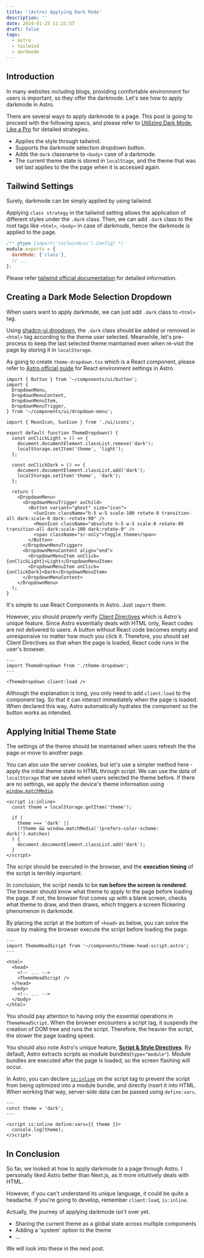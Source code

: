 ```yaml
---
title: '(Astro) Applying Dark Mode'
description: ''
date: 2024-01-25 11:21:57
draft: false
tags:
  - astro
  - tailwind
  - darkmode
---
```


## Introduction

In many websites including blogs, providing comfortable environment for users is important, so they offer the darkmode. Let's see how to apply darkmode in Astro.

There are several ways to apply darkmode to a page. This post is going to proceed with the following specs, and please refer to [Utilizing Dark Mode, Like a Pro](https://bepyan.github.io/blog/2023/darkmode) for detailed strategies.

- Applies the style through tailwind.
- Supports the darkmode selection dropdown button.
- Adds the `dark` classname to `<body>` case of a darkmode.
- The current theme state is stored in `localStage`, and the theme that was set last applies to the the page when it is accessed again.

## Tailwind Settings

Surely, darkmode can be simply applied by using tailwind.

Applying `class strategy` in the tailwind setting allows the application of different styles under the `.dark` class. Then, we can add `.dark` class to the root tags like `<html>`, `<body>` in case of darkmode, hence the darkmode is applied to the page.

```js {3} title="tailwind.config.cjs"
/** @type {import('tailwindcss').Config} */
module.exports = {
  darkMode: ['class'],
  // ...
};
```

Please refer [tailwind official documentation](https://tailwindcss.com/docs/dark-mode#toggling-dark-mode-manually) for detailed information.

## Creating a Dark Mode Selection Dropdown

When users want to apply darkmode, we can just add `.dark` class to `<html>` tag.

Using [shadcn-ui dropdown](https://ui.shadcn.com/), the `.dark` class should be added or removed in `<html>` tag according to the theme user selected. Meanwhile, let's pre-process to keep the last selected theme maintained even when re-visit the page by storing it in `localStorage`.

As going to create `theme-dropdown.tsx` which is a React component, please refer to [Astro official guide](https://docs.astro.build/en/guides/integrations-guide/react) for React environment settings in Astro.

```tsx title="components/theme-dropdown.tsx" {13,14,18,19}
import { Button } from '~/components/ui/button';
import {
  DropdownMenu,
  DropdownMenuContent,
  DropdownMenuItem,
  DropdownMenuTrigger,
} from '~/components/ui/dropdown-menu';

import { MoonIcon, SunIcon } from './ui/icons';

export default function ThemeDropdown() {
  const onClickLight = () => {
    document.documentElement.classList.remove('dark');
    localStorage.setItem('theme', 'light');
  };

  const onClickDark = () => {
    document.documentElement.classList.add('dark');
    localStorage.setItem('theme', 'dark');
  };

  return (
    <DropdownMenu>
      <DropdownMenuTrigger asChild>
        <Button variant="ghost" size="icon">
          <SunIcon className="h-5 w-5 scale-100 rotate-0 transition-all dark:scale-0 dark:-rotate-90" />
          <MoonIcon className="absolute h-5 w-5 scale-0 rotate-90 transition-all dark:scale-100 dark:rotate-0" />
          <span className="sr-only">Toggle theme</span>
        </Button>
      </DropdownMenuTrigger>
      <DropdownMenuContent align="end">
        <DropdownMenuItem onClick={onClickLight}>Light</DropdownMenuItem>
        <DropdownMenuItem onClick={onClickDark}>Dark</DropdownMenuItem>
      </DropdownMenuContent>
    </DropdownMenu>
  );
}
```

It's simple to use React Components in Astro.
Just `import` them.

However, you should properly verify [Client Directives](https://docs.astro.build/en/reference/directives-reference/#client-directives) which is Astro's unique feature. Since Astro essentially deals with HTML only, React codes are not delivered to users. A button without React code becomes empty and unresponsive no matter how much you click it. Therefore, you should set Client Directives so that when the page is loaded, React code runs in the user's browser.

```astro /client:load/
---
import ThemeDropdown from './theme-dropdown';
---

<ThemeDropdown client:load />
```

Although the explanation is long, you only need to add `client:load` to the component tag. So that it can interact immediately when the page is loaded. When declared this way, Astro automatically hydrates the component so the button works as intended.

## Applying Initial Theme State

The settings of the theme should be maintained when users refresh the the page or move to another page.

You can also use the server cookies, but let's use a simpler method here - apply the initial theme state to HTML through script. We can use the data of `localStorage` that we saved when users selected the theme before. If there are no settings, we apply the device's theme information using [`window.matchMedia`](https://developer.mozilla.org/ko/docs/Web/API/Window/matchMedia).

```astro title="theme-head-script.astro"
<script is:inline>
  const theme = localStorage.getItem('theme');

  if (
    theme === 'dark' ||
    (!theme && window.matchMedia('(prefers-color-scheme: dark)').matches)
  ) {
    document.documentElement.classList.add('dark');
  }
</script>
```

The script should be executed in the browser, and the **execution timing** of the script is terribly important.

In conclusion, the script needs to be **run before the screen is rendered**.
The browser should know what theme to apply to the page before loading the page. If not, the browser first comes up with a blank screen, checks what theme to draw, and then draws, which triggers a screen flickering phenomenon in darkmode.

By placing the script at the bottom of `<head>` as below, you can solve the issue by making the browser execute the script before loading the page.

```astro {8}
---
import ThemeHeadScript from '~/components/theme-head-script.astro';
---

<html>
  <head>
    <!-- ... -->
    <ThemeHeadScript />
  </head>
  <body>
    <!-- ... -->
  </body>
</html>
```

You should pay attention to having only the essential operations in `ThemeHeadScript`. When the browser encounters a script tag, it suspends the creation of DOM tree and runs the script. Therefore, the heavier the script, the slower the page loading speed.

You should also note Astro's unique feature, [**Script & Style Directives**](https://docs.astro.build/en/reference/directives-reference/#script--style-directives). By default, Astro extracts scripts as module bundles(`type="module"`). Module bundles are executed after the page is loaded, so the screen flashing will occur.

In Astro, you can declare [`is:inline`](https://docs.astro.build/en/reference/directives-reference/#isinline) on the script tag to prevent the script from being optimized into a module bundle, and directly insert it into HTML. When working that way, server-side data can be passed using `define:vars`.

```astro title="theme-head-script.astro" /is:inline/
---
const theme = 'dark';
---

<script is:inline define:vars={{ theme }}>
  console.log(theme);
</script>
```

## In Conclusion

So far, we looked at how to apply darkmode to a page through Astro. I personally liked Astro better than Next.js, as it more intuitively deals with HTML.

However, if you can't understand its unique language, it could be quite a headache. If you're going to develop, remember `client:load`, `is:inline`.

Actually, the journey of applying darkmode isn't over yet.

- Sharing the current theme as a global state across multiple components
- Adding a 'system' option to the theme
- ...

We will look into these in the next post.

